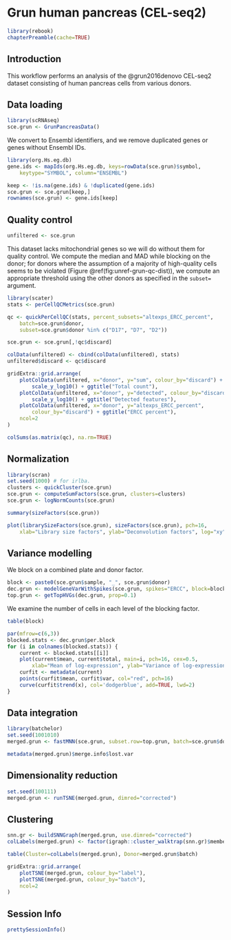 # Grun human pancreas (CEL-seq2) 

```r
library(rebook)
chapterPreamble(cache=TRUE)
```

## Introduction

This workflow performs an analysis of the @grun2016denovo CEL-seq2 dataset consisting of human pancreas cells from various donors.

## Data loading

```r
library(scRNAseq)
sce.grun <- GrunPancreasData()
```

We convert to Ensembl identifiers, and we remove duplicated genes or genes without Ensembl IDs.

```r
library(org.Hs.eg.db)
gene.ids <- mapIds(org.Hs.eg.db, keys=rowData(sce.grun)$symbol,
    keytype="SYMBOL", column="ENSEMBL")

keep <- !is.na(gene.ids) & !duplicated(gene.ids)
sce.grun <- sce.grun[keep,]
rownames(sce.grun) <- gene.ids[keep]
```

## Quality control

```r
unfiltered <- sce.grun
```

This dataset lacks mitochondrial genes so we will do without them for quality control.
We compute the median and MAD while blocking on the donor;
for donors where the assumption of a majority of high-quality cells seems to be violated (Figure \@ref(fig:unref-grun-qc-dist)),
we compute an appropriate threshold using the other donors as specified in the `subset=` argument.

```r
library(scater)
stats <- perCellQCMetrics(sce.grun)

qc <- quickPerCellQC(stats, percent_subsets="altexps_ERCC_percent",
    batch=sce.grun$donor,
    subset=sce.grun$donor %in% c("D17", "D7", "D2"))

sce.grun <- sce.grun[,!qc$discard]
```

```r
colData(unfiltered) <- cbind(colData(unfiltered), stats)
unfiltered$discard <- qc$discard

gridExtra::grid.arrange(
    plotColData(unfiltered, x="donor", y="sum", colour_by="discard") +
        scale_y_log10() + ggtitle("Total count"),
    plotColData(unfiltered, x="donor", y="detected", colour_by="discard") +
        scale_y_log10() + ggtitle("Detected features"),
    plotColData(unfiltered, x="donor", y="altexps_ERCC_percent",
        colour_by="discard") + ggtitle("ERCC percent"),
    ncol=2
)
```

```r
colSums(as.matrix(qc), na.rm=TRUE)
```

## Normalization 

```r
library(scran)
set.seed(1000) # for irlba. 
clusters <- quickCluster(sce.grun)
sce.grun <- computeSumFactors(sce.grun, clusters=clusters)
sce.grun <- logNormCounts(sce.grun)
```

```r
summary(sizeFactors(sce.grun))
```

```r
plot(librarySizeFactors(sce.grun), sizeFactors(sce.grun), pch=16,
    xlab="Library size factors", ylab="Deconvolution factors", log="xy")
```

## Variance modelling

We block on a combined plate and donor factor.

```r
block <- paste0(sce.grun$sample, "_", sce.grun$donor)
dec.grun <- modelGeneVarWithSpikes(sce.grun, spikes="ERCC", block=block)
top.grun <- getTopHVGs(dec.grun, prop=0.1)
```

We examine the number of cells in each level of the blocking factor.

```r
table(block)
```

```r
par(mfrow=c(6,3))
blocked.stats <- dec.grun$per.block
for (i in colnames(blocked.stats)) {
    current <- blocked.stats[[i]]
    plot(current$mean, current$total, main=i, pch=16, cex=0.5,
        xlab="Mean of log-expression", ylab="Variance of log-expression")
    curfit <- metadata(current)
    points(curfit$mean, curfit$var, col="red", pch=16)
    curve(curfit$trend(x), col='dodgerblue', add=TRUE, lwd=2)
}
```

## Data integration

```r
library(batchelor)
set.seed(1001010)
merged.grun <- fastMNN(sce.grun, subset.row=top.grun, batch=sce.grun$donor)
```

```r
metadata(merged.grun)$merge.info$lost.var
```

## Dimensionality reduction

```r
set.seed(100111)
merged.grun <- runTSNE(merged.grun, dimred="corrected")
```

## Clustering

```r
snn.gr <- buildSNNGraph(merged.grun, use.dimred="corrected")
colLabels(merged.grun) <- factor(igraph::cluster_walktrap(snn.gr)$membership)
```

```r
table(Cluster=colLabels(merged.grun), Donor=merged.grun$batch)
```

```r
gridExtra::grid.arrange(
    plotTSNE(merged.grun, colour_by="label"),
    plotTSNE(merged.grun, colour_by="batch"),
    ncol=2
)
```

## Session Info {-}

```r
prettySessionInfo()
```
